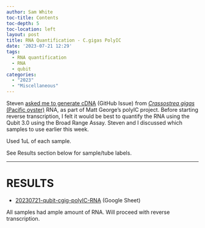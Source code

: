 ```yaml
---
author: Sam White
toc-title: Contents
toc-depth: 5
toc-location: left
layout: post
title: RNA Quantification - C.gigas PolyIC
date: '2023-07-21 12:29'
tags: 
  - RNA quantification
  - RNA
  - qubit
categories: 
  - "2023"
  - "Miscellaneous"
---
```

Steven [asked me to generate cDNA](https://github.com/RobertsLab/resources/issues/1675) (GitHub Issue) from [_Crassostrea gigas_ (Pacific oyster)](http://en.wikipedia.org/wiki/Pacific_oyster) RNA, as part of Matt George's polyIC project. Before starting reverse transcription, I felt it would be best to quantify the RNA using the Qubit 3.0 using the Broad Range Assay. Steven and I discussed which samples to use earlier this week.

Used 1uL of each sample.

See Results section below for sample/tube labels.


---

# RESULTS


- [20230721-qubit-cgig-polyIC-RNA](https://docs.google.com/spreadsheets/d/16No1oXbb9foftO--AYqzoJY2jbyLrqUS8AZpjYkU7KU/edit#gid=1874673482) (Google Sheet)

All samples had ample amount of RNA. Will proceed with reverse transcription.

